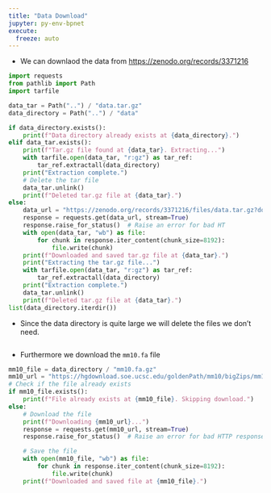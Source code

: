 ```yaml
---
title: "Data Download"
jupyter: py-env-bpnet
execute:
  freeze: auto
---
```


- We can downlaod the data from [https://zenodo.org/records/3371216](https://zenodo.org/records/3371216)

```python
import requests
from pathlib import Path
import tarfile

data_tar = Path("..") / "data.tar.gz"
data_directory = Path("..") / "data"

if data_directory.exists():
    print(f"Data directory already exists at {data_directory}.")
elif data_tar.exists():
    print(f"Tar.gz file found at {data_tar}. Extracting...")
    with tarfile.open(data_tar, "r:gz") as tar_ref:
        tar_ref.extractall(data_directory)
    print("Extraction complete.")
    # Delete the tar file
    data_tar.unlink()
    print(f"Deleted tar.gz file at {data_tar}.")
else:
    data_url = "https://zenodo.org/records/3371216/files/data.tar.gz?download=1"
    response = requests.get(data_url, stream=True)
    response.raise_for_status()  # Raise an error for bad HT
    with open(data_tar, "wb") as file:
        for chunk in response.iter_content(chunk_size=8192):
            file.write(chunk)
    print(f"Downloaded and saved tar.gz file at {data_tar}.")
    print("Extracting the tar.gz file...")
    with tarfile.open(data_tar, "r:gz") as tar_ref:
        tar_ref.extractall(data_directory)
    print("Extraction complete.")
    data_tar.unlink()
    print(f"Deleted tar.gz file at {data_tar}.")
list(data_directory.iterdir())
```

- Since the data directory is quite large we will delete the files we don't need.

```python

```

- Furthermore we download the `mm10.fa` file

```python
mm10_file = data_directory / "mm10.fa.gz"
mm10_url = "https://hgdownload.soe.ucsc.edu/goldenPath/mm10/bigZips/mm10.fa.gz"
# Check if the file already exists
if mm10_file.exists():
    print(f"File already exists at {mm10_file}. Skipping download.")
else:
    # Download the file
    print(f"Downloading {mm10_url}...")
    response = requests.get(mm10_url, stream=True)
    response.raise_for_status()  # Raise an error for bad HTTP responses

    # Save the file
    with open(mm10_file, "wb") as file:
        for chunk in response.iter_content(chunk_size=8192):
            file.write(chunk)
    print(f"Downloaded and saved file at {mm10_file}.")
```